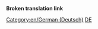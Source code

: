 '''Broken translation link'''{{en/-}}
{{en/Bilingual box| De
| Diese Seite liefert einen Index für eine breite Palette von '''Artikel in deutscher Sprache''' in OpenTTD Wiki.<br/>Artikel mit der Vorlage {{s|Other_languages}} mit '''<code><nowiki>language_page=de</nowiki></code>''' Parameter werden automatisch hier verlinkt.
| ''This page provides an index for a wide range of '''articles in German''' in OpenTTD Wiki.<br/>Articles with {{s|Other_languages}} template with'' '''<code><nowiki>language_page=de</nowiki></code>''' ''parameter automatically link here.''}}


[[Category:en/German (Deutsch)]][[Category:en/Articles in other languages|DE]]
